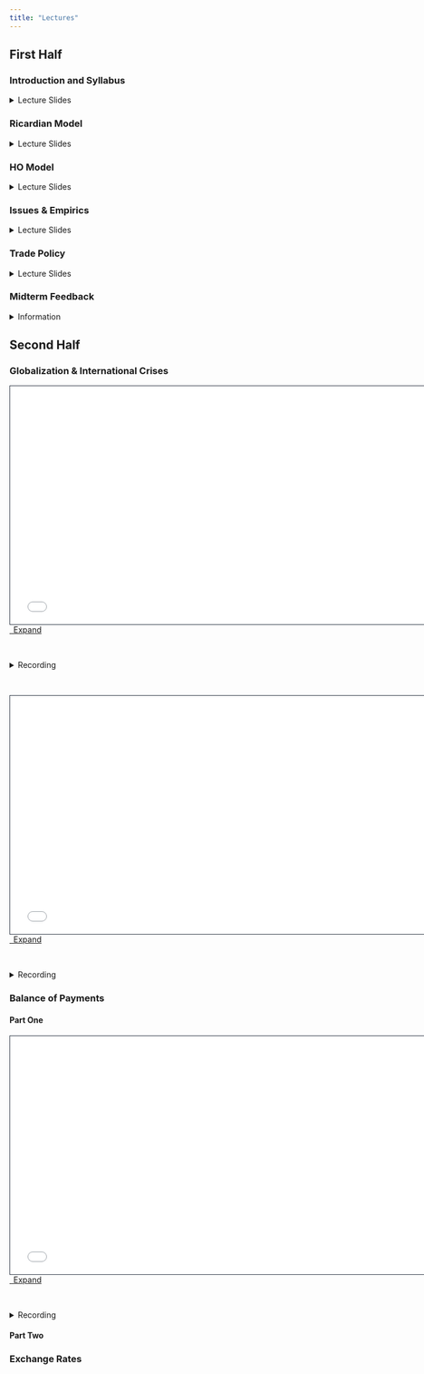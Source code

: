 ```yaml
---
title: "Lectures"
---
```


## First Half 

### Introduction and Syllabus

```{=html}
<details>
  <summary>Lecture Slides</summary>
  <div class="embed-container">
    <iframe class="slide deck" src="00-Introduction/000-compile.html" height="420" width="750" style="border: 1px solid #2e3846;"></iframe>
  </div>
  <a class="btn btn-primary btn-md" href="00-Introduction/000-compile.qmd" target="_blank">
    <i class="fa-solid fa-window-restore"></i>&ensp;Expand
  </a>
</details>
```

### Ricardian Model 

```{=html}
<details>
  <summary>Lecture Slides</summary>
  <div class="embed-container">
    <iframe class="slide deck" src="01-Ricardo-Model/010-compile.html" height="420" width="750" style="border: 1px solid #2e3846;"></iframe>
  </div>
  <a class="btn btn-primary btn-md" href="01-Ricardo-Model/010-compile.qmd" target="_blank">
    <i class="fa-solid fa-window-restore"></i>&ensp;Expand
  </a>
</details>
```

### HO Model

```{=html}
<details>
  <summary>Lecture Slides</summary>
  <div class="embed-container">
    <iframe class="slide deck" src="02-HO-Model/020-compile.html" height="420" width="750" style="border: 1px solid #2e3846;"></iframe>
  </div>
  <a class="btn btn-primary btn-md" href="02-HO-Model/020-compile.qmd" target="_blank">
    <i class="fa-solid fa-window-restore"></i>&ensp;Expand
  </a>
</details>
```

### Issues & Empirics

```{=html}
<details>
  <summary>Lecture Slides</summary>
  <div class="embed-container">
    <iframe class="slide deck" src="03-Issues-and-Empirics/030-compile.html" height="420" width="750" style="border: 1px solid #2e3846;"></iframe>
  </div>
  <a class="btn btn-primary btn-md" href="03-Issues-and-Empirics/030-compile.qmd" target="_blank">
    i class="fa-solid fa-window-restore"></i>&ensp;Expand
  </a>
</details>
```

### Trade Policy

```{=html}
<details>
  <summary>Lecture Slides</summary>
  <div class="embed-container">
    <iframe class="slide deck" src="04-Trade-Policy/040-compile.html" height="420" width="750" style="border: 1px solid #2e3846;"></iframe>
  </div>
  <a class="btn btn-primary btn-md" href="04-Trade-Policy/040-compile.qmd" target="_blank">
    <i class="fa-solid fa-window-restore"></i>&ensp;Expand
  </a>
</details>
```

### Midterm Feedback

```{=html}
<details>
  <summary>Information</summary>
  <div class="embed-container">
    <iframe class="slide deck" src="../Assignments/midterm-feedback.html" height="420" width="750" style="border: 1px solid #2e3846;"></iframe>
  </div>
  <a class="btn btn-primary btn-md" href="../Assignments/midterm-feedback.qmd" target="_blank">
    <i class="fa-solid fa-window-restore"></i>&ensp;Expand
  </a>
</details>
```

## Second Half

### Globalization & International Crises

```{=html}
<div>
  <iframe class="slide deck" src="05-Globalization/050-compile.html" height="420" width="750" style="border: 1px solid #2e3846;"></iframe>
</div>
<a class="btn btn-primary btn-md" href="05-Globalization/050-compile.qmd" target="_blank">
  <i class="fa-solid fa-window-restore"></i>&ensp;Expand
</a>
```

<br>

```{=html}
<details>
  <summary>Recording</summary>
  <div class="embed-container">
    <iframe src="https://uoregon.zoom.us/rec/share/zaYPsjrM4x-2wfuw1ijaewUrk_Zue3nyHY6aynHhXuJGn1Y6nwJYVou1AXZA7RTm.P_KlLndjC7dcIlfr" width="800" height="450" allowfullscreen></iframe>
  </div>  
  <a class="btn btn-primary btn-md" href="https://uoregon.zoom.us/rec/share/zaYPsjrM4x-2wfuw1ijaewUrk_Zue3nyHY6aynHhXuJGn1Y6nwJYVou1AXZA7RTm.P_KlLndjC7dcIlfr" target="_blank">
    <i class="fa-solid fa-window-restore"></i>&ensp;Full-screen
  </a>
</details>
```

<br>

```{=html}
<div>
  <iframe class="slide deck" src="06-International-Crises/060-compile.html" height="420" width="750" style="border: 1px solid #2e3846;"></iframe>
</div>
<a class="btn btn-primary btn-md" href="06-International-Crises/060-compile.qmd" target="_blank">
  <i class="fa-solid fa-window-restore"></i>&ensp;Expand
</a>
```
<br>
```{=html}
<details>
  <summary>Recording</summary>
  <div class="embed-container">
    <iframe src="https://uoregon.zoom.us/rec/share/KiB5B-C5cNe3CUqSWlLQr5edhY0jzMtiv7uZ8Ypbi0xsoQicYOcMDG5w5nkzetQ3.DezsXiz9_0WpxOLS" width="800" height="450" allowfullscreen></iframe>
  </div>
  <a class="btn btn-primary btn-md" href="https://uoregon.zoom.us/rec/share/KiB5B-C5cNe3CUqSWlLQr5edhY0jzMtiv7uZ8Ypbi0xsoQicYOcMDG5w5nkzetQ3.DezsXiz9_0WpxOLS" target="_blank">
    <i class="fa-solid fa-window-restore"></i>&ensp;Full-screen
  </a>
</details>
```

### Balance of Payments

#### Part One

```{=html}
<div>
  <iframe class="slide deck" src="07-Balance-of-Payments-I/070-compile.html" height="420" width="750" style="border: 1px solid #2e3846;"></iframe>
</div>
<a class="btn btn-primary btn-md" href="07-Balance-of-Payments-I/070-compile.qmd" target="_blank">
  <i class="fa-solid fa-window-restore"></i>&ensp;Expand
</a>
```
<br>
```{=html}
<details>
  <summary>Recording</summary>
  <div class="embed-container">
    <iframe src="https://uoregon.zoom.us/rec/share/D91vNKvOt6hGrjRZ5yqjw1VGFKVH2rr_IrWxPfN4LaA4R5_xE9c5j-1RmfYg-Pvu.mRr5eOK7NgHUYvIC" width="800" height="450" allowfullscreen></iframe>
  </div>
  <a class="btn btn-primary btn-md" href="https://uoregon.zoom.us/rec/share/D91vNKvOt6hGrjRZ5yqjw1VGFKVH2rr_IrWxPfN4LaA4R5_xE9c5j-1RmfYg-Pvu.mRr5eOK7NgHUYvIC" target="_blank">
  <i class="fa-solid fa-window-restore"></i>&ensp;Full-screen
  </a>
</details>
```

#### Part Two

### Exchange Rates